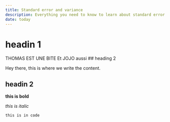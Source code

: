 ```yaml
---
title: Standard error and variance
description: Everything you need to know to learn about standard error and variance
date: today
---
```


# headin 1

THOMAS EST UNE BITE
Et JOJO aussi 
## heading 2

Hey there, this is where we write the content.

## headin 2

**this is bold**

*this is italic*

`this is in code`
